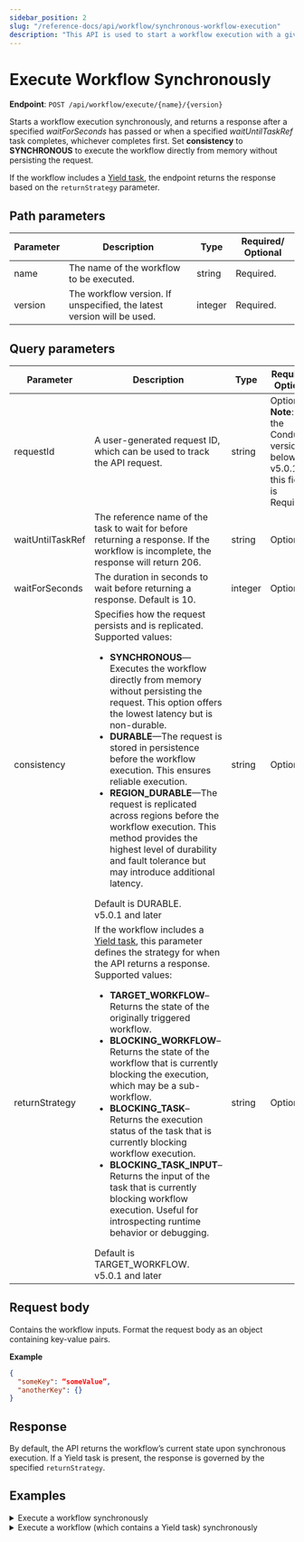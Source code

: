 ```yaml
---
sidebar_position: 2
slug: "/reference-docs/api/workflow/synchronous-workflow-execution"
description: "This API is used to start a workflow execution with a given consistency."
---
```



# Execute Workflow Synchronously

**Endpoint**: `POST /api/workflow/execute/{name}/{version}`

Starts a workflow execution synchronously, and returns a response after a specified *waitForSeconds* has passed or when a specified *waitUntilTaskRef* task completes, whichever completes first. Set **consistency** to **SYNCHRONOUS** to execute the workflow directly from memory without persisting the request.

If the workflow includes a [Yield task](https://orkes.io/content/reference-docs/operators/yield), the endpoint returns the response based on the `returnStrategy` parameter. 

## Path parameters

| Parameter | Description                             | Type   | Required/ Optional |
| --------- | --------------------------------------- | ------ | ------------------ |
| name      | The name of the workflow to be executed. | string | Required.          |
| version | The workflow version. If unspecified, the latest version will be used. | integer | Required. | 

## Query parameters

| Parameter | Description                                                            | Type    | Required/ Optional |
| --------- | ---------------------------------------------------------------------- | ------- | ------------------ |
| requestId | A user-generated request ID, which can be used to track the API request. | string | Optional.<br/>**Note**: For the Conductor version below v5.0.1, this field is Required. | 
| waitUntilTaskRef | The reference name of the task to wait for before returning a response. If the workflow is incomplete, the response will return 206. | string | Optional. | 
| waitForSeconds | The duration in seconds to wait before returning a response. Default is 10. | integer | Optional. | 
| consistency | Specifies how the request persists and is replicated.  Supported values: <ul><li>**SYNCHRONOUS**—Executes the workflow directly from memory without persisting the request. This option offers the lowest latency but is non-durable.</li><li>**DURABLE**—The request is stored in persistence before the workflow execution. This ensures reliable execution.</li><li>**REGION_DURABLE**—The request is replicated across regions before the workflow execution. This method provides the highest level of durability and fault tolerance but may introduce additional latency.</li></ul> Default is DURABLE.<br/><TableNote title="Available since">v5.0.1 and later</TableNote>| string | Optional. |
| returnStrategy | If the workflow includes a [Yield task](https://orkes.io/content/reference-docs/operators/yield), this parameter defines the strategy for when the API returns a response. Supported values: <ul><li>**TARGET_WORKFLOW**–Returns the state of the originally triggered workflow.</li><li>**BLOCKING_WORKFLOW**–Returns the state of the workflow that is currently blocking the execution, which may be a sub-workflow.</li><li>**BLOCKING_TASK**–Returns the execution status of the task that is currently blocking workflow execution.</li><li>**BLOCKING_TASK_INPUT**–Returns the input of the task that is currently blocking workflow execution. Useful for introspecting runtime behavior or debugging.</li></ul> Default is TARGET_WORKFLOW.<br/><TableNote title="Available since">v5.0.1 and later</TableNote> | string | Optional. | 

## Request body

Contains the workflow inputs. Format the request body as an object containing key-value pairs.

**Example**

```json
{
  "someKey": “someValue”,
  "anotherKey": {}
}
```

## Response

By default, the API returns the workflow’s current state upon synchronous execution. If a Yield task is present, the response is governed by the specified `returnStrategy`.

## Examples

<details>
<summary>Execute a workflow synchronously</summary>

**Request**

```bash
curl -X 'POST' \
  'https://<YOUR-CLUSTER>/api/workflow/execute/someWorkflow/1?waitForSeconds=10&consistency=SYNCHRONOUS' \
  -H 'accept: application/json' \
  -H 'X-Authorization: <TOKEN>' \
  -H 'Content-Type: application/json' \
  -d '{
  "someKey": "someValue"
}'
```

**Response**

Returns the workflow’s current state along with its data.

```json
{
  "responseType": "TARGET_WORKFLOW",
  "targetWorkflowId": "fd7sd1da1255-729e-11f0-af9d-8e9bff353733",
  "targetWorkflowStatus": "COMPLETED",
  "workflowId": "fd7sd1da1255-729e-11f0-af9d-8e9bff353733",
  "input": {},
  "output": {
    "response": {
      "headers": {
        "content-length": [
          "182"
        ],
        "content-type": [
          "application/json"
        ],
        "date": [
          "Wed, 06 Aug 2025 08:24:49 GMT"
        ],
        "strict-transport-security": [
          "max-age=15724800; includeSubDomains"
        ]
      },
      "reasonPhrase": "",
      "body": {
        "randomString": "cwrsgqarvvoxqmyyqzse",
        "randomInt": 1776,
        "hostName": "orkes-api-sampler-67dfc8cf58-nfx4d",
        "apiRandomDelay": "0 ms",
        "sleepFor": "0 ms",
        "statusCode": "200",
        "queryParams": {}
      },
      "statusCode": 200
    }
  },
  "priority": 0,
  "variables": {},
  "tasks": [
    {
      "taskType": "HTTP",
      "status": "COMPLETED",
      "inputData": {
        "encode": true,
        "method": "GET",
        "asyncComplete": false,
        "_createdBy": "john.doe@acme.com",
        "uri": "https://orkes-api-tester.orkesconductor.com/api",
        "contentType": "application/json",
        "accept": "application/json"
      },
      "referenceTaskName": "http_ref",
      "retryCount": 0,
      "seq": 1,
      "pollCount": 0,
      "taskDefName": "http",
      "scheduledTime": 1754468689963,
      "startTime": 1754468689963,
      "endTime": 1754468689969,
      "updateTime": 1754468689969,
      "startDelayInSeconds": 0,
      "retried": false,
      "executed": true,
      "callbackFromWorker": true,
      "responseTimeoutSeconds": 0,
      "workflowInstanceId": "fd7sd1da1255-729e-11f0-af9d-8e9bff353733",
      "workflowType": "someWorkflow",
      "taskId": "fd7sd1da6076-729e-11f0-af9d-8e9bff353733",
      "callbackAfterSeconds": 0,
      "workerId": "orkes-conductor-deployment-84d9984cb8-r7rrd",
      "outputData": {
        "response": {
          "headers": {
            "content-length": [
              "182"
            ],
            "content-type": [
              "application/json"
            ],
            "date": [
              "Wed, 06 Aug 2025 08:24:49 GMT"
            ],
            "strict-transport-security": [
              "max-age=15724800; includeSubDomains"
            ]
          },
          "reasonPhrase": "",
          "body": {
            "randomString": "cwrsgqarvvoxqmyyqzse",
            "randomInt": 1776,
            "hostName": "orkes-api-sampler-67dfc8cf58-nfx4d",
            "apiRandomDelay": "0 ms",
            "sleepFor": "0 ms",
            "statusCode": "200",
            "queryParams": {}
          },
          "statusCode": 200
        }
      },
      "workflowTask": {
        "name": "http",
        "taskReferenceName": "http_ref",
        "inputParameters": {
          "uri": "https://orkes-api-tester.orkesconductor.com/api",
          "method": "GET",
          "accept": "application/json",
          "contentType": "application/json",
          "encode": true,
          "asyncComplete": false
        },
        "type": "HTTP",
        "decisionCases": {},
        "defaultCase": [],
        "forkTasks": [],
        "startDelay": 0,
        "joinOn": [],
        "optional": false,
        "defaultExclusiveJoinTask": [],
        "asyncComplete": false,
        "loopOver": [],
        "onStateChange": {},
        "permissive": false
      },
      "rateLimitPerFrequency": 0,
      "rateLimitFrequencyInSeconds": 0,
      "workflowPriority": 0,
      "iteration": 0,
      "subworkflowChanged": false,
      "firstStartTime": 0,
      "queueWaitTime": 0,
      "loopOverTask": false,
      "taskDefinition": null
    }
  ],
  "createdBy": "john.doe@acme.com",
  "createTime": 1754468689961,
  "status": "COMPLETED",
  "updateTime": 1754468689971
}
```
</details>

<details>
<summary>Execute a workflow (which contains a Yield task) synchronously</summary>

**Request**

```bash
curl -X 'POST' \
  'https://<YOUR-CLUSTER>/api/workflow/execute/YieldWorkflow/1?waitForSeconds=10&consistency=SYNCHRONOUS&returnStrategy=BLOCKING_TASK' \
  -H 'accept: application/json' \
  -H 'X-Authorization: <TOKEN>' \
  -H 'Content-Type: application/json' \
  -d '{
  "someKey": "someValue"
}'
```

**Response**

Here the response is determined by the `returnStrategy=BLOCKING_TASK`, which returns the execution status of the task that is currently blocking workflow execution.

```json
{
  "responseType": "BLOCKING_TASK",
  "targetWorkflowId": "fd7s7da03c14-729f-11f0-af9d-8e9bff353733",
  "targetWorkflowStatus": "RUNNING",
  "workflowId": "fd7s7da03c14-729f-11f0-af9d-8e9bff353733",
  "input": {
    "_createdBy": "john.doe@acme.com"
  },
  "output": {},
  "taskType": "YIELD",
  "taskId": "fd7s7da08a35-729f-11f0-af9d-8e9bff353733",
  "referenceTaskName": "yield_ref",
  "retryCount": 0,
  "taskDefName": "yield",
  "workflowType": "YieldWorkflow",
  "priority": 0,
  "createTime": 0,
  "updateTime": 0,
  "status": "IN_PROGRESS"
}
```

</details>